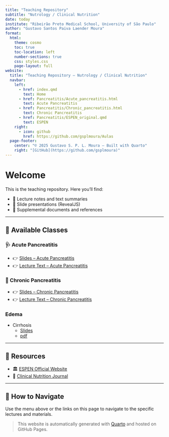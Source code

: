 ```yaml
---
title: "Teaching Repository"
subtitle: "Nutrology / Clinical Nutrition"
date: today
institute: "Ribeirão Preto Medical School, University of São Paulo"
author: "Gustavo Santos Paiva Laender Moura"
format:
  html:
    theme: cosmo
    toc: true
    toc-location: left
    number-sections: true
    css: styles.css
    page-layout: full
website:
  title: "Teaching Repository – Nutrology / Clinical Nutrition"
  navbar:
    left:
      - href: index.qmd
        text: Home
      - href: Pancreatitis/Acute_pancreatitis.html
        text: Acute Pancreatitis
      - href: Pancreatitis/Chronic_pancreatitis.html
        text: Chronic Pancreatitis
      - href: Pancreatitis/ESPEN_original.qmd
        text: ESPEN
    right:
      - icon: github
        href: https://github.com/gsplmoura/Aulas
  page-footer:
    center: "© 2025 Gustavo S. P. L. Moura – Built with Quarto"
    right: "[GitHub](https://github.com/gsplmoura)"
---
```


# Welcome

This is the teaching repository. Here you'll find:

- 📖 Lecture notes and text summaries
- 🎯 Slide presentations (RevealJS)
- 📄 Supplemental documents and references

---

## 📂 Available Classes

### 🩺 Acute Pancreatitis

- 👉 [Slides – Acute Pancreatitis](Pancreatitis/Acute_pancreatitis.html)
- 👉 [Lecture Text – Acute Pancreatitis](Pancreatitis/Acute_pancreatitis.qmd)

### 🧠 Chronic Pancreatitis

- 👉 [Slides – Chronic Pancreatitis](Pancreatitis/Chronic_pancreatitis.html)
- 👉 [Lecture Text – Chronic Pancreatitis](Pancreatitis/Chronic_pancreatitis.qmd)

### Edema

- Cirrhosis
    - [Slides](Edema/edema_cirrose/caso_clínico_2_slides.html)
    - [pdf](Edema/edema_cirrose/caso_clínico_2.pdf)

---

## 🔗 Resources

- 🏛️ [ESPEN Official Website](https://www.espen.org/)
- 📑 [Clinical Nutrition Journal](https://www.sciencedirect.com/journal/clinical-nutrition)

---

## 🚀 How to Navigate

Use the menu above or the links on this page to navigate to the specific lectures and materials.

> This website is automatically generated with [Quarto](https://quarto.org) and hosted on GitHub Pages.